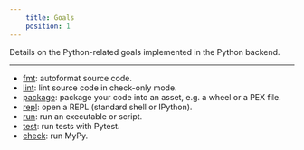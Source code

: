 ```yaml
---
    title: Goals
    position: 1
---
```


Details on the Python-related goals implemented in the Python backend.

---

* [fmt](doc:python-fmt-goal): autoformat source code.
* [lint](doc:python-lint-goal): lint source code in check-only mode.
* [package](doc:python-package-goal): package your code into an asset, e.g. a wheel or a PEX file.
* [repl](doc:python-repl-goal): open a REPL (standard shell or IPython).
* [run](doc:python-run-goal): run an executable or script.
* [test](doc:python-test-goal): run tests with Pytest.
* [check](doc:python-check-goal): run MyPy.